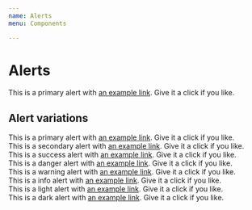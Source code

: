 ```yaml
---
name: Alerts
menu: Components

---
```


# Alerts
<Playground>
<div className="alert alert-danger" role="alert">
  This is a primary alert with <a href="#" className="alert-link">an example link</a>. Give it a click if you like.
</div>
</Playground>



## Alert variations
<Playground>
<div className="alert alert-primary" role="alert">
  This is a primary alert with <a href="#" className="alert-link">an example link</a>. Give it a click if you like.
</div>
<div className="alert alert-secondary" role="alert">
  This is a secondary alert with <a href="#" className="alert-link">an example link</a>. Give it a click if you like.
</div>
<div className="alert alert-success" role="alert">
  This is a success alert with <a href="#" className="alert-link">an example link</a>. Give it a click if you like.
</div>
<div className="alert alert-danger" role="alert">
  This is a danger alert with <a href="#" className="alert-link">an example link</a>. Give it a click if you like.
</div>
<div className="alert alert-warning" role="alert">
  This is a warning alert with <a href="#" className="alert-link">an example link</a>. Give it a click if you like.
</div>
<div className="alert alert-info" role="alert">
  This is a info alert with <a href="#" className="alert-link">an example link</a>. Give it a click if you like.
</div>
<div className="alert alert-light" role="alert">
  This is a light alert with <a href="#" className="alert-link">an example link</a>. Give it a click if you like.
</div>
<div className="alert alert-dark" role="alert">
  This is a dark alert with <a href="#" className="alert-link">an example link</a>. Give it a click if you like.
</div>
</Playground>
